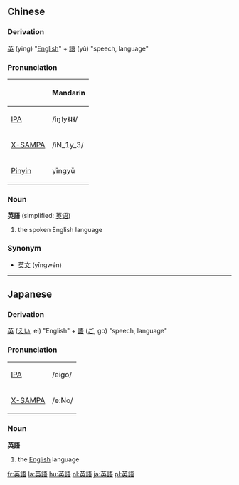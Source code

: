 ==Chinese==
===Derivation===
[[英]] (yīng) "[[English]]" + [[語]] (yǔ) "speech, language"

===Pronunciation===
{| border=1 cellpadding=5
! !! Mandarin 
|-
| [[w:IPA|IPA]] || /iŋ˦y˧˨˧/  
|-
| [[w:X-SAMPA|X-SAMPA]] || /iN_1y_3/
|-
| [[w:Pinyin|Pinyin]] || yīngyǔ
|}

===Noun===
'''英語''' (simplified: [[英语]])
#the spoken English language 

===Synonym===
*[[英文]] (yīngwén)

----

==Japanese==
===Derivation===
[[英]] ([[えい]], ei) "English" + [[語]] ([[ご]], go) "speech, language"

===Pronunciation===
{| border=1 cellpadding=5
| [[w:IPA|IPA]] || /eigo/
|-
| [[w:X-SAMPA|X-SAMPA]] || /e:No/
|}

===Noun===
'''英語'''
# the [[English]] language

[[fr:英語]]
[[la:英語]]
[[hu:英語]]
[[nl:英語]]
[[ja:英語]]
[[pl:英語]]